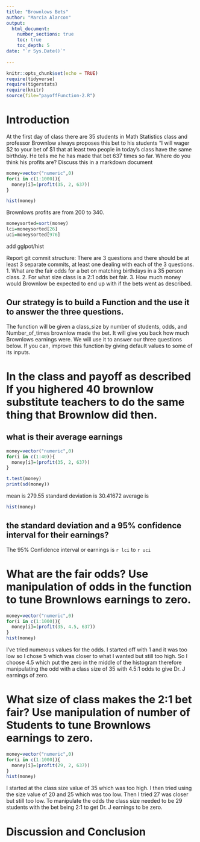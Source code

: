 ```yaml
---
title: "Brownlows Bets"
author: "Marcia Alarcon"
output: 
  html_document:
    number_sections: true
    toc: true
    toc_depth: 5
date: "`r Sys.Date()`"    
    
---
```

```r
knitr::opts_chunk$set(echo = TRUE)
require(tidyverse)
require(tigerstats)
require(knitr)
source(file="payoffFunction-2.R")
```


<!-- We recommend you use git branches -- create a separate branch for each major section i.e. Introduction, Methods, Results, Inferential Results, and Discussion and Conclusions - leave the YAML block untouched until the final merge where you put in your own name !-->

# Introduction

<!--In this section you explain what you are trying to show.  Where did the data come from?  What is the research or other question you are trying to answer?!-->

 At the first day of class there are 35 students in Math Statistics class and professor Brownlow always proposes this bet to his students "I will wager $2 to your bet of $1 that at least two people in today's class have  the same birthday.  He tells me he has made that bet 637 times so far. Where do you think his profits are? Discuss this in a markdown document


```r
money=vector("numeric",0)
for(i in c(1:1000)){
  money[i]=(profit(35, 2, 637))
}
```

```r
hist(money)
```

Brownlows profits are from 200 to 340.

```r
moneysorted=sort(money)
lci=moneysorted[26]
uci=moneysorted[976]
```



add gglpot/hist


 
Report git commit structure:
There are 3 questions and there should be at least 3 separate commits, at least one dealing with each of the 3 questions.
1. What are the fair odds for a bet on matching birthdays in a 35 person class.
2. For what size class is a 2:1 odds bet fair.
3. How much money would Brownlow be expected to end up with if the bets went as described.

## Our strategy is to build a Function and the use it to answer the three questions. 

The function will be given a class_size by number of students, odds, and Number_of_times brownlow made the bet.  It will give you back how much Brownlows earnings were. We will use it to answer our three questions below. If you can, improve this function by giving default values to some of its inputs. 

# In the class and payoff as described  If you highered 40 brownlow substitute teachers to do the same thing that Brownlow did then.
## what is their average earnings

```r
money=vector("numeric",0)
for(i in c(1:40)){
  money[i]=(profit(35, 2, 637))
}
```

```r
t.test(money)
print(sd(money))
```

mean is 279.55
standard deviation is 30.41672
average is 

```r
hist(money)
```


## the standard deviation and a 95% confidence interval for their earnings?

The 95% Confidence interval or earnings is `r lci` to `r uci`
  
<!--Explain and display your method of coming up with a 95% confidence interval of  professor Brownlows winnings (or losings)-->



# What are the fair odds? Use manipulation of odds in the function to tune Brownlows earnings to zero. 

```r
money=vector("numeric",0)
for(i in c(1:1000)){
  money[i]=(profit(35, 4.5, 637))
}
hist(money)
```

I've tried numerous values for the odds. I started off with 1 and it was too low so I chose 5 which was closer to what I wanted but still too high. So I choose 4.5 which put the zero in the middle of the histogram therefore manipulating the odd with a class size of 35 with 4.5:1 odds to give Dr. J earnings of zero.


<!--Decide on your methods:  In this section explain the approach you will take to attack the issue --- how will you decide on a likely estimate of professor Brownlow's earnings or losses after 637 bets. Also explain how you construct a 95% confidence interval about your estimate of his winnings !-->




# What size of class makes the 2:1 bet fair?  Use manipulation of number of Students to tune Brownlows earnings to zero.

```r
money=vector("numeric",0)
for(i in c(1:1000)){
  money[i]=(profit(29, 2, 637))
}
hist(money)
```

I started at the class size value of 35 which was too high. I then tried using the size value of 20 and 25 which was too low. Then I tried 27 was closer but still too low. To manipulate the odds the class size needed to be 29 students with the bet being 2:1 to get Dr. J earnings to be zero.


<!--Explain and display the results of your method of coming up with the estimate of professor Brownlows betting profits!-->


# Discussion and Conclusion

<!--Discussion and conclusion here.  If professor Brownlow is consistently making or losing money how could he change his payout so that his profits center on zero?  Also discuss what size his class should be in order to have his current scheme balance at zero profit.!-->


